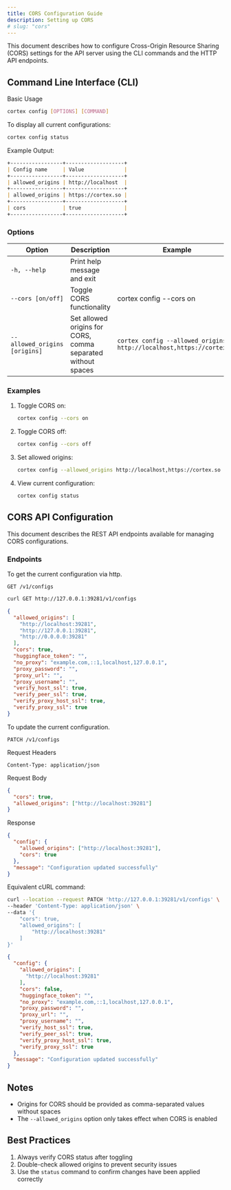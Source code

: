```yaml
---
title: CORS Configuration Guide
description: Setting up CORS
# slug: "cors"
---
```



This document describes how to configure Cross-Origin Resource Sharing (CORS) settings for the API server
using the CLI commands and the HTTP API endpoints.

## Command Line Interface (CLI)

Basic Usage

```bash
cortex config [OPTIONS] [COMMAND]
```

To display all current configurations:

```bash
cortex config status
```

Example Output:
```md
+-----------------+-------------------+
| Config name     | Value             |
+-----------------+-------------------+
| allowed_origins | http://localhost  |
+-----------------+-------------------+
| allowed_origins | https://cortex.so |
+-----------------+-------------------+
| cors            | true              |
+-----------------+-------------------+
```

### Options

| Option                        | Description                                                  | Example                                                              |
| ----------------------------- | ------------------------------------------------------------ | -------------------------------------------------------------------- |
| `-h, --help`                  | Print help message and exit                                  |
| `--cors [on/off]`             | Toggle CORS functionality                                    | cortex config --cors on                                              |
| `--allowed_origins [origins]` | Set allowed origins for CORS, comma separated without spaces | `cortex config --allowed_origins http://localhost,https://cortex.so` |

### Examples

1. Toggle CORS on:

   ```bash
   cortex config --cors on
   ```

2. Toggle CORS off:

   ```bash
   cortex config --cors off
   ```

3. Set allowed origins:

   ```bash
   cortex config --allowed_origins http://localhost,https://cortex.so
   ```

4. View current configuration:
   ```bash
   cortex config status
   ```

## CORS API Configuration

This document describes the REST API endpoints available for managing CORS configurations.

### Endpoints

To get the current configuration via http.

```http
GET /v1/configs
```
```sh
curl GET http://127.0.0.1:39281/v1/configs
```
```json
{
  "allowed_origins": [
    "http://localhost:39281",
    "http://127.0.0.1:39281",
    "http://0.0.0.0:39281"
  ],
  "cors": true,
  "huggingface_token": "",
  "no_proxy": "example.com,::1,localhost,127.0.0.1",
  "proxy_password": "",
  "proxy_url": "",
  "proxy_username": "",
  "verify_host_ssl": true,
  "verify_peer_ssl": true,
  "verify_proxy_host_ssl": true,
  "verify_proxy_ssl": true
}
```

To update the current configuration.

```http
PATCH /v1/configs
```

Request Headers

```
Content-Type: application/json
```

Request Body
```json
{
  "cors": true,
  "allowed_origins": ["http://localhost:39281"]
}
```

Response
```json
{
  "config": {
    "allowed_origins": ["http://localhost:39281"],
    "cors": true
  },
  "message": "Configuration updated successfully"
}
```

Equivalent cURL command:

```bash
curl --location --request PATCH 'http://127.0.0.1:39281/v1/configs' \
--header 'Content-Type: application/json' \
--data '{
    "cors": true,
    "allowed_origins": [
        "http://localhost:39281"
    ]
}'
```
```json
{
  "config": {
    "allowed_origins": [
      "http://localhost:39281"
    ],
    "cors": false,
    "huggingface_token": "",
    "no_proxy": "example.com,::1,localhost,127.0.0.1",
    "proxy_password": "",
    "proxy_url": "",
    "proxy_username": "",
    "verify_host_ssl": true,
    "verify_peer_ssl": true,
    "verify_proxy_host_ssl": true,
    "verify_proxy_ssl": true
  },
  "message": "Configuration updated successfully"
}
```

## Notes

- Origins for CORS should be provided as comma-separated values without spaces
- The `--allowed_origins` option only takes effect when CORS is enabled

## Best Practices

1. Always verify CORS status after toggling
2. Double-check allowed origins to prevent security issues
3. Use the `status` command to confirm changes have been applied correctly
